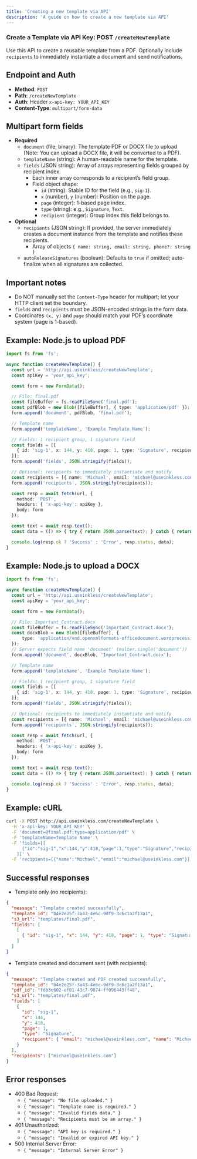 ```yaml
---
title: 'Creating a new template via API'
description: 'A guide on how to create a new template via API'
---
```


### Create a Template via API Key: POST `/createNewTemplate`

Use this API to create a reusable template from a PDF. Optionally include `recipients` to immediately instantiate a document and send notifications.

## Endpoint and Auth
- **Method**: `POST`
- **Path**: `/createNewTemplate`
- **Auth**: Header `x-api-key: YOUR_API_KEY`
- **Content-Type**: `multipart/form-data`

## Multipart form fields
- **Required**
  - `document` (file, binary): The template PDF or DOCX file to upload (Note: You can upload a DOCX file, it will be converted to a PDF).
  - `templateName` (string): A human-readable name for the template.
  - `fields` (JSON string): Array of arrays representing fields grouped by recipient index.
    - Each inner array corresponds to a recipient’s field group.
    - Field object shape:
      - `id` (string): Stable ID for the field (e.g., `sig-1`).
      - `x` (number), `y` (number): Position on the page.
      - `page` (integer): 1-based page index.
      - `type` (string): e.g., `Signature`, `Text`.
      - `recipient` (integer): Group index this field belongs to.
- **Optional**
  - `recipients` (JSON string): If provided, the server immediately creates a document instance from the template and notifies these recipients.
    - Array of objects `{ name: string, email: string, phone?: string }`
  - `autoReleaseSignatures` (boolean): Defaults to `true` if omitted; auto-finalize when all signatures are collected.

## Important notes
- Do NOT manually set the `Content-Type` header for multipart; let your HTTP client set the boundary.
- `fields` and `recipients` must be JSON-encoded strings in the form data.
- Coordinates `(x, y)` and `page` should match your PDF’s coordinate system (page is 1-based).

## Example: Node.js to upload PDF
```ts
import fs from 'fs';

async function createNewTemplate() {
  const url = 'http://api.useinkless/createNewTemplate';
  const apiKey = 'your_api_key';

  const form = new FormData();

  // File: final.pdf
  const fileBuffer = fs.readFileSync('final.pdf');
  const pdfBlob = new Blob([fileBuffer], { type: 'application/pdf' });
  form.append('document', pdfBlob, 'final.pdf');

  // Template name
  form.append('templateName', 'Example Template Name');

  // Fields: 1 recipient group, 1 signature field
  const fields = [[
    { id: 'sig-1', x: 144, y: 418, page: 1, type: 'Signature', recipient: 1 }
  ]];
  form.append('fields', JSON.stringify(fields));

  // Optional: recipients to immediately instantiate and notify
  const recipients = [{ name: 'Michael', email: 'michael@useinkless.com' }];
  form.append('recipients', JSON.stringify(recipients));

  const resp = await fetch(url, {
    method: 'POST',
    headers: { 'x-api-key': apiKey },
    body: form
  });

  const text = await resp.text();
  const data = (() => { try { return JSON.parse(text); } catch { return text; } })();

  console.log(resp.ok ? 'Success' : 'Error', resp.status, data);
}
```

## Example: Node.js to upload a DOCX
```ts
import fs from 'fs';

async function createNewTemplate() {
  const url = 'http://api.useinkless/createNewTemplate';
  const apiKey = 'your_api_key';

  const form = new FormData();

  // File: Important_Contract.docx
  const fileBuffer = fs.readFileSync('Important_Contract.docx');
  const docxBlob = new Blob([fileBuffer], {
      type: 'application/vnd.openxmlformats-officedocument.wordprocessingml.document'
  });
  // Server expects field name 'document' (multer.single('document'))
  form.append('document', docxBlob, 'Important_Contract.docx');

  // Template name
  form.append('templateName', 'Example Template Name');

  // Fields: 1 recipient group, 1 signature field
  const fields = [[
    { id: 'sig-1', x: 144, y: 418, page: 1, type: 'Signature', recipient: 1 }
  ]];
  form.append('fields', JSON.stringify(fields));

  // Optional: recipients to immediately instantiate and notify
  const recipients = [{ name: 'Michael', email: 'michael@useinkless.com' }];
  form.append('recipients', JSON.stringify(recipients));

  const resp = await fetch(url, {
    method: 'POST',
    headers: { 'x-api-key': apiKey },
    body: form
  });

  const text = await resp.text();
  const data = (() => { try { return JSON.parse(text); } catch { return text; } })();

  console.log(resp.ok ? 'Success' : 'Error', resp.status, data);
}
```

## Example: cURL
```bash
curl -X POST http://api.useinkless.com/createNewTemplate \
  -H 'x-api-key: YOUR_API_KEY' \
  -F 'document=@final.pdf;type=application/pdf' \
  -F 'templateName=Template Name' \
  -F 'fields=[[
      {"id":"sig-1","x":144,"y":418,"page":1,"type":"Signature","recipient":1}
    ]]' \
  -F 'recipients=[{"name":"Michael","email":"michael@useinkless.com"}]'
```

## Successful responses
- Template only (no recipients):
```json
{
  "message": "Template created successfully",
  "template_id": "b4e2e25f-3a43-4e6c-9df9-3c6c1a2f13a1",
  "s3_url": "templates/final.pdf",
  "fields": [
    [
      { "id": "sig-1", "x": 144, "y": 418, "page": 1, "type": "Signature", "recipient": 1 }
    ]
  ]
}
```

- Template created and document sent (with recipients):
```json
{
  "message": "Template created and PDF created successfully",
  "template_id": "b4e2e25f-3a43-4e6c-9df9-3c6c1a2f13a1",
  "pdf_id": "fdb3c602-ef01-43c7-9874-ff096443ff48",
  "s3_url": "templates/final.pdf",
  "fields": [
    {
      "id": "sig-1",
      "x": 144,
      "y": 418,
      "page": 1,
      "type": "Signature",
      "recipient": { "email": "michael@useinkless.com", "name": "Michael" }
    }
  ],
  "recipients": ["michael@useinkless.com"]
}
```

## Error responses
- 400 Bad Request:
  - `{ "message": "No file uploaded." }`
  - `{ "message": "Template name is required." }`
  - `{ "message": "Invalid fields data." }`
  - `{ "message": "Recipients must be an array." }`
- 401 Unauthorized:
  - `{ "message": "API key is required." }`
  - `{ "message": "Invalid or expired API key." }`
- 500 Internal Server Error:
  - `{ "message": "Internal Server Error" }`